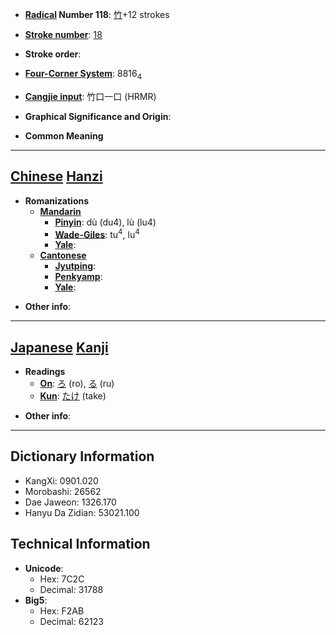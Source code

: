 * '''[[Wiktionary:Chinese radical index| Radical]] Number 118''': [[Wiktionary:Chinese radical index 竹|竹]]+12 strokes

* '''[[Wiktionary:Chinese total strokes index|Stroke number]]''': [[Wiktionary:Chinese total strokes index 18|18]]

* '''Stroke order''': 

* '''[[Wiktionary:Chinese four corner index|Four-Corner System]]''': 8816<sub>4</sub>

* '''[[Wiktionary:Chinese Cangjie index|Cangjie input]]''': 竹口一口 (HRMR)

* '''Graphical Significance and Origin''': 

* '''Common Meaning'''

----

== [[Chinese]] [[Hanzi]] ==

* '''Romanizations'''
** '''[[Mandarin]]'''
*** '''[[Pinyin]]''': dù (du4), lù (lu4)
*** '''[[Wade-Giles]]''': tu<sup>4</sup>, lu<sup>4</sup>
*** '''[[Yale]]''': 
** '''[[Cantonese]]'''
*** '''[[Jyutping]]''':
*** '''[[Penkyamp]]''': 
*** '''[[Yale]]''': 

* '''Other info''': 

----

== [[Japanese]] [[Kanji]] ==

* '''Readings'''
** '''[[On]]''': [[ろ]] (ro), [[る]] (ru)
** '''[[Kun]]''': [[たけ]] (take)

* '''Other info''':  

----

== Dictionary Information ==

* KangXi: 0901.020
* Morobashi: 26562
* Dae Jaweon: 1326.170
* Hanyu Da Zidian: 53021.100

== Technical Information ==

* '''Unicode''':
** Hex: 7C2C
** Decimal: 31788
* '''Big5''':
** Hex: F2AB
** Decimal: 62123